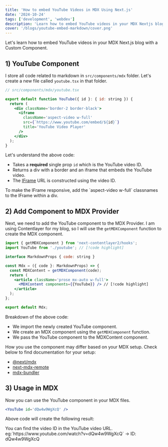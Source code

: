 ```yaml
---
title: 'How to embed YouTube Videos in MDX Using Next.js'
date: '2024-10-24'
tags: ['development', 'webdev']
description: 'Learn how to embed YouTube videos in your MDX Nextjs blog with a Custom Component.'
cover: '/blogs/youtube-embed-markdown/cover.png'
---
```


Let's learn how to embed YouTube videos in your MDX Next.js blog with a Custom Component.

## 1) YouTube Component

I store all code related to markdown in `src/components/mdx` folder.
Let's create a new file called `youtube.tsx` in that folder.

```jsx
// src/components/mdx/youtube.tsx

export default function YouTube({ id }: { id: string }) {
  return (
    <div className='border-2 border-black'>
      <iframe
        className='aspect-video w-full'
        src={`https://www.youtube.com/embed/${id}`}
        title='YouTube Video Player'
      />
    </div>
  );
}
```

Let's understand the above code:

- Takes a **required** single prop `id` which is the YouTube video ID.
- Returns a div with a border and an iframe that embeds the YouTube video.
- The [IFrame](https://www.geeksforgeeks.org/html-iframes/) URL is constructed using the video ID.

<Callout variant='tip' className='mt-16'>
  To make the IFrame responsive, add the `aspect-video w-full` classnames
  to the IFrame within a div.
</Callout>

## 2) Add Component to MDX Provider

Next, we need to add the YouTube component to the MDX Provider.
I am using Contentlayer for my blog, so I will use the `getMDXComponent` function to create the MDX component.

```jsx
import { getMDXComponent } from 'next-contentlayer2/hooks';
import YouTube from './youtube'; // [!code highlight]

interface MarkdownProps { code: string }

const Mdx = ({ code }: MarkdownProps) => {
  const MDXContent = getMDXComponent(code);
  return (
    <article className='prose mx-auto w-full'>
      <MDXContent components={{YouTube}} /> // [!code highlight]
    </article>
  );
};

export default Mdx;
```

Breakdown of the above code:

- We import the newly created YouTube component.
- We create an MDX component using the `getMDXComponent` function.
- We pass the YouTube component to the MDXContent component.

How you use the component may differ based on your MDX setup.
Check below to find documentation for your setup:

- [@next/mdx](https://nextjs.org/docs/app/building-your-application/configuring/mdx#add-an-mdx-componentstsx-file)
- [next-mdx-remote](https://www.dhiwise.com/post/comprehensive-guide-to-using-next-mdx-remote-in-nextjs#custom-components-and-data-handling)
- [mdx-bundler](https://github.com/kentcdodds/mdx-bundler?tab=readme-ov-file#component-substitution)

## 3) Usage in MDX

Now you can use the YouTube component in your MDX files.

```jsx
<YouTube id='dQw4w9WgXcQ' />
```

Above code will create the following result:

<YouTube id='dQw4w9WgXcQ' />

<Callout className='mt-16'>
  You can find the video ID in the YouTube video URL.
  eg:`https://www.youtube.com/watch?v=dQw4w9WgXcQ` -> ID: dQw4w9WgXcQ
</Callout>
